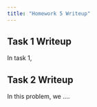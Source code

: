 ```yaml
---
title: "Homework 5 Writeup"
---
```

## Task 1 Writeup

In task 1, 

## Task 2 Writeup

In this problem, we ....